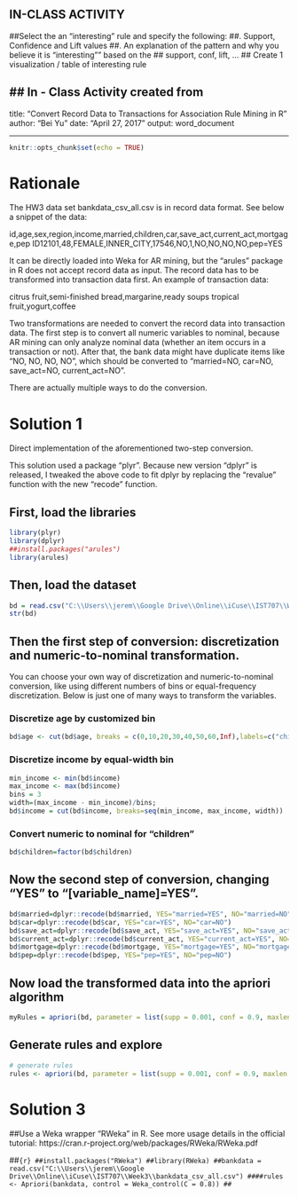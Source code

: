 ## IN-CLASS ACTIVITY
##Select the an "interesting" rule and specify the following:
##. Support, Confidence and Lift values
##. An explanation of the pattern and why you believe it is "interesting"" based on the
## support, conf, lift, ... 
## Create 1 visualization / table of interesting rule


## In - Class Activity created from 
---
title: "Convert Record Data to Transactions for Association Rule Mining in R"
author: "Bei Yu"
date: "April 27, 2017"
output: word_document

---

```{r setup, include=FALSE}
knitr::opts_chunk$set(echo = TRUE)
```
# Rationale
The HW3 data set bankdata_csv_all.csv is in record data format. See below a snippet of the data:

id,age,sex,region,income,married,children,car,save_act,current_act,mortgage,pep
ID12101,48,FEMALE,INNER_CITY,17546,NO,1,NO,NO,NO,NO,pep=YES

It can be directly loaded into Weka for AR mining, but the "arules" package in R does not accept record data as input. The record data has to be transformed into transaction data first. An example of transaction data:

citrus fruit,semi-finished bread,margarine,ready soups
tropical fruit,yogurt,coffee

Two transformations are needed to convert the record data into transaction data. The first step is to convert all numeric variables to nominal, because AR mining can only analyze nominal data (whether an item occurs in a transaction or not). After that, the bank data might have duplicate items like "NO, NO, NO, NO", which should be converted to "married=NO, car=NO, save_act=NO, current_act=NO". 

There are actually multiple ways to do the conversion. 

# Solution 1

Direct implementation of the aforementioned two-step conversion. 

This solution used a package "plyr". Because new version "dplyr" is released, I tweaked the above code to fit dplyr by replacing the "revalue" function with the new "recode" function.

## First, load the libraries
```{r}
library(plyr)
library(dplyr)
##install.packages("arules")
library(arules)
```

## Then, load the dataset
```{r}
bd = read.csv("C:\\Users\\jerem\\Google Drive\\Online\\iCuse\\IST707\\Week3\\bankdata_csv_all.csv")
str(bd)
```

## Then the first step of conversion: discretization and numeric-to-nominal transformation. 

You can choose your own way of discretization and numeric-to-nominal conversion, like using different numbers of bins or equal-frequency discretization. Below is just one of many ways to transform the variables.

### Discretize age by customized bin

```{r}
bd$age <- cut(bd$age, breaks = c(0,10,20,30,40,50,60,Inf),labels=c("child","teens","twenties","thirties","fourties","fifties","old"))
```

### Discretize income by equal-width bin

```{r}
min_income <- min(bd$income)
max_income <- max(bd$income)
bins = 3 
width=(max_income - min_income)/bins;
bd$income = cut(bd$income, breaks=seq(min_income, max_income, width))
```

### Convert numeric to nominal for "children"

```{r}
bd$children=factor(bd$children)
```

## Now the second step of conversion, changing "YES" to "[variable_name]=YES".

```{r}
bd$married=dplyr::recode(bd$married, YES="married=YES", NO="married=NO")
bd$car=dplyr::recode(bd$car, YES="car=YES", NO="car=NO")
bd$save_act=dplyr::recode(bd$save_act, YES="save_act=YES", NO="save_act=NO")
bd$current_act=dplyr::recode(bd$current_act, YES="current_act=YES", NO="current_act=NO")
bd$mortgage=dplyr::recode(bd$mortgage, YES="mortgage=YES", NO="mortgage=NO")
bd$pep=dplyr::recode(bd$pep, YES="pep=YES", NO="pep=NO")
```

## Now load the transformed data into the apriori algorithm 

```{r}
myRules = apriori(bd, parameter = list(supp = 0.001, conf = 0.9, maxlen = 3))
```


## Generate rules and explore

```{r}
# generate rules
rules <- apriori(bd, parameter = list(supp = 0.001, conf = 0.9, maxlen = 3))
```

# Solution 3

##Use a Weka wrapper "RWeka" in R. See more usage details in the official tutorial: https://cran.r-project.org/web/packages/RWeka/RWeka.pdf

##```{r}
##install.packages("RWeka")
##library(RWeka)
##bankdata = read.csv("C:\\Users\\jerem\\Google Drive\\Online\\iCuse\\IST707\\Week3\\bankdata_csv_all.csv")
####rules <- Apriori(bankdata, control = Weka_control(C = 0.8))
##```



